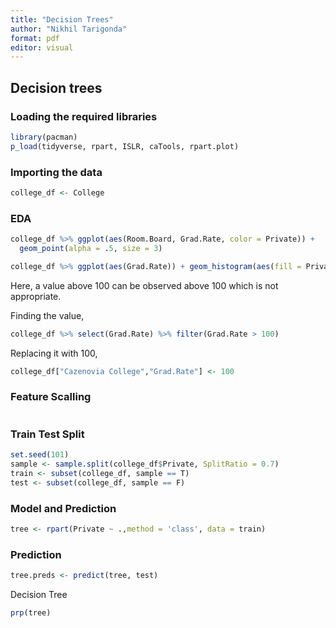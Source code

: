 ```yaml
---
title: "Decision Trees"
author: "Nikhil Tarigonda"
format: pdf
editor: visual
---
```


## Decision trees

### Loading the required libraries

```r
library(pacman)
p_load(tidyverse, rpart, ISLR, caTools, rpart.plot)
```

### Importing the data

```r
college_df <- College
```

### EDA

```r
college_df %>% ggplot(aes(Room.Board, Grad.Rate, color = Private)) +
  geom_point(alpha = .5, size = 3)
```

```r
college_df %>% ggplot(aes(Grad.Rate)) + geom_histogram(aes(fill = Private), bins = 50, alpha = 0.6, color = "black") + theme_classic()
```

Here, a value above 100 can be observed above 100 which is not appropriate.

Finding the value,

```r
college_df %>% select(Grad.Rate) %>% filter(Grad.Rate > 100)
```

Replacing it with 100,

```r
college_df["Cazenovia College","Grad.Rate"] <- 100
```

### Feature Scalling

```r

```

### Train Test Split

```r
set.seed(101)
sample <- sample.split(college_df$Private, SplitRatio = 0.7)
train <- subset(college_df, sample == T)
test <- subset(college_df, sample == F)
```

### Model and Prediction

```r
tree <- rpart(Private ~ .,method = 'class', data = train)
```

### Prediction

```r
tree.preds <- predict(tree, test)
```

Decision Tree

```r
prp(tree)
```
